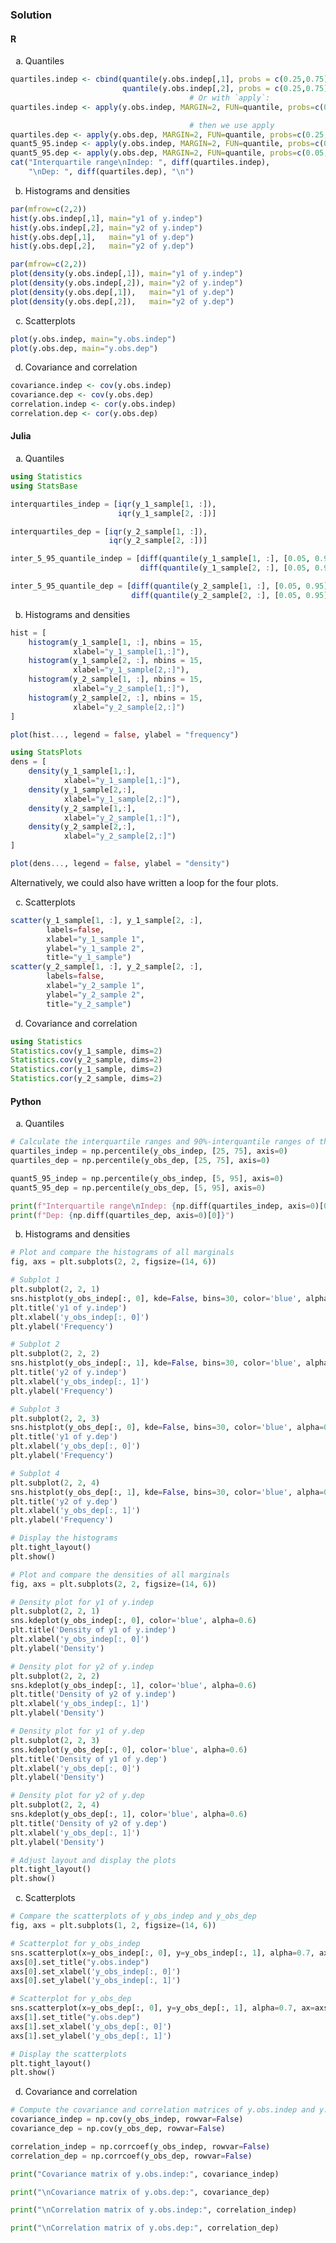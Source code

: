 ### Solution {.tabset}

#### R

a. Quantiles
```r

quartiles.indep <- cbind(quantile(y.obs.indep[,1], probs = c(0.25,0.75)),
                         quantile(y.obs.indep[,2], probs = c(0.25,0.75)))
                                        # Or with `apply`:
quartiles.indep <- apply(y.obs.indep, MARGIN=2, FUN=quantile, probs=c(0.25,0.75))

                                        # then we use apply
quartiles.dep <- apply(y.obs.dep, MARGIN=2, FUN=quantile, probs=c(0.25,0.75))
quant5_95.indep <- apply(y.obs.indep, MARGIN=2, FUN=quantile, probs=c(0.05,0.95))
quant5_95.dep <- apply(y.obs.dep, MARGIN=2, FUN=quantile, probs=c(0.05,0.95))
cat("Interquartile range\nIndep: ", diff(quartiles.indep),
    "\nDep: ", diff(quartiles.dep), "\n")

```

b. Histograms and densities

```r
par(mfrow=c(2,2))
hist(y.obs.indep[,1], main="y1 of y.indep")
hist(y.obs.indep[,2], main="y2 of y.indep")
hist(y.obs.dep[,1],   main="y1 of y.dep")
hist(y.obs.dep[,2],   main="y2 of y.dep")

par(mfrow=c(2,2))
plot(density(y.obs.indep[,1]), main="y1 of y.indep")
plot(density(y.obs.indep[,2]), main="y2 of y.indep")
plot(density(y.obs.dep[,1]),   main="y1 of y.dep")
plot(density(y.obs.dep[,2]),   main="y2 of y.dep")

```

c. Scatterplots

```r

plot(y.obs.indep, main="y.obs.indep")
plot(y.obs.dep, main="y.obs.dep")

```

d. Covariance and correlation
```r

covariance.indep <- cov(y.obs.indep)
covariance.dep <- cov(y.obs.dep)
correlation.indep <- cor(y.obs.indep)
correlation.dep <- cor(y.obs.dep)

```

#### Julia
a. Quantiles
```julia
using Statistics
using StatsBase

interquartiles_indep = [iqr(y_1_sample[1, :]),
                        iqr(y_1_sample[2, :])]

interquartiles_dep = [iqr(y_2_sample[1, :]),
                      iqr(y_2_sample[2, :])]

inter_5_95_quantile_indep = [diff(quantile(y_1_sample[1, :], [0.05, 0.95])),
                             diff(quantile(y_1_sample[2, :], [0.05, 0.95]))]

inter_5_95_quantile_dep = [diff(quantile(y_2_sample[1, :], [0.05, 0.95])),
                           diff(quantile(y_2_sample[2, :], [0.05, 0.95]))]
```

b. Histograms and densities
```julia
hist = [
    histogram(y_1_sample[1, :], nbins = 15,
              xlabel="y_1_sample[1,:]"),
    histogram(y_1_sample[2, :], nbins = 15,
              xlabel="y_1_sample[2,:]"),
    histogram(y_2_sample[1, :], nbins = 15,
              xlabel="y_2_sample[1,:]"),
    histogram(y_2_sample[2, :], nbins = 15,
              xlabel="y_2_sample[2,:]")
]
```
```julia
plot(hist..., legend = false, ylabel = "frequency")
```
```julia
using StatsPlots
dens = [
    density(y_1_sample[1,:],
            xlabel="y_1_sample[1,:]"),
    density(y_1_sample[2,:],
            xlabel="y_1_sample[2,:]"),
    density(y_2_sample[1,:],
            xlabel="y_2_sample[1,:]"),
    density(y_2_sample[2,:],
            xlabel="y_2_sample[2,:]")
]
```
```julia
plot(dens..., legend = false, ylabel = "density")
```

Alternatively, we could also have written a loop for the four plots.


c. Scatterplots

```julia
scatter(y_1_sample[1, :], y_1_sample[2, :],
        labels=false,
        xlabel="y_1_sample 1",
        ylabel="y_1_sample 2",
        title="y_1_sample")
scatter(y_2_sample[1, :], y_2_sample[2, :],
        labels=false,
        xlabel="y_2_sample 1",
        ylabel="y_2_sample 2",
        title="y_2_sample")
```

d. Covariance and correlation
```julia
using Statistics
Statistics.cov(y_1_sample, dims=2)
Statistics.cov(y_2_sample, dims=2)
Statistics.cor(y_1_sample, dims=2)
Statistics.cor(y_2_sample, dims=2)
```
#### Python

a. Quantiles
```python

# Calculate the interquartile ranges and 90%-interquantile ranges of the samples
quartiles_indep = np.percentile(y_obs_indep, [25, 75], axis=0)
quartiles_dep = np.percentile(y_obs_dep, [25, 75], axis=0)

quant5_95_indep = np.percentile(y_obs_indep, [5, 95], axis=0)
quant5_95_dep = np.percentile(y_obs_dep, [5, 95], axis=0)

print(f"Interquartile range\nIndep: {np.diff(quartiles_indep, axis=0)[0]}")
print(f"Dep: {np.diff(quartiles_dep, axis=0)[0]}")
```

b. Histograms and densities

```python
# Plot and compare the histograms of all marginals
fig, axs = plt.subplots(2, 2, figsize=(14, 6))

# Subplot 1
plt.subplot(2, 2, 1)
sns.histplot(y_obs_indep[:, 0], kde=False, bins=30, color='blue', alpha=0.6)
plt.title('y1 of y.indep')
plt.xlabel('y_obs_indep[:, 0]')
plt.ylabel('Frequency')

# Subplot 2
plt.subplot(2, 2, 2)
sns.histplot(y_obs_indep[:, 1], kde=False, bins=30, color='blue', alpha=0.6)
plt.title('y2 of y.indep')
plt.xlabel('y_obs_indep[:, 1]')
plt.ylabel('Frequency')

# Subplot 3
plt.subplot(2, 2, 3)
sns.histplot(y_obs_dep[:, 0], kde=False, bins=30, color='blue', alpha=0.6)
plt.title('y1 of y.dep')
plt.xlabel('y_obs_dep[:, 0]')
plt.ylabel('Frequency')

# Subplot 4
plt.subplot(2, 2, 4)
sns.histplot(y_obs_dep[:, 1], kde=False, bins=30, color='blue', alpha=0.6)
plt.title('y2 of y.dep')
plt.xlabel('y_obs_dep[:, 1]')
plt.ylabel('Frequency')

# Display the histograms
plt.tight_layout()
plt.show()
```

```python
# Plot and compare the densities of all marginals
fig, axs = plt.subplots(2, 2, figsize=(14, 6))

# Density plot for y1 of y.indep
plt.subplot(2, 2, 1)
sns.kdeplot(y_obs_indep[:, 0], color='blue', alpha=0.6)
plt.title('Density of y1 of y.indep')
plt.xlabel('y_obs_indep[:, 0]')
plt.ylabel('Density')

# Density plot for y2 of y.indep
plt.subplot(2, 2, 2)
sns.kdeplot(y_obs_indep[:, 1], color='blue', alpha=0.6)
plt.title('Density of y2 of y.indep')
plt.xlabel('y_obs_indep[:, 1]')
plt.ylabel('Density')

# Density plot for y1 of y.dep
plt.subplot(2, 2, 3)
sns.kdeplot(y_obs_dep[:, 0], color='blue', alpha=0.6)
plt.title('Density of y1 of y.dep')
plt.xlabel('y_obs_dep[:, 0]')
plt.ylabel('Density')

# Density plot for y2 of y.dep
plt.subplot(2, 2, 4)
sns.kdeplot(y_obs_dep[:, 1], color='blue', alpha=0.6)
plt.title('Density of y2 of y.dep')
plt.xlabel('y_obs_dep[:, 1]')
plt.ylabel('Density')

# Adjust layout and display the plots
plt.tight_layout()
plt.show()
```

c. Scatterplots

```python

# Compare the scatterplots of y_obs_indep and y_obs_dep
fig, axs = plt.subplots(1, 2, figsize=(14, 6))

# Scatterplot for y_obs_indep
sns.scatterplot(x=y_obs_indep[:, 0], y=y_obs_indep[:, 1], alpha=0.7, ax=axs[0])
axs[0].set_title("y.obs.indep")
axs[0].set_xlabel('y_obs_indep[:, 0]')
axs[0].set_ylabel('y_obs_indep[:, 1]')

# Scatterplot for y_obs_dep
sns.scatterplot(x=y_obs_dep[:, 0], y=y_obs_dep[:, 1], alpha=0.7, ax=axs[1])
axs[1].set_title("y.obs.dep")
axs[1].set_xlabel('y_obs_dep[:, 0]')
axs[1].set_ylabel('y_obs_dep[:, 1]')

# Display the scatterplots
plt.tight_layout()
plt.show()

```

d. Covariance and correlation
```python
# Compute the covariance and correlation matrices of y.obs.indep and y.obs.dep
covariance_indep = np.cov(y_obs_indep, rowvar=False)
covariance_dep = np.cov(y_obs_dep, rowvar=False)

correlation_indep = np.corrcoef(y_obs_indep, rowvar=False)
correlation_dep = np.corrcoef(y_obs_dep, rowvar=False)

print("Covariance matrix of y.obs.indep:", covariance_indep)

print("\nCovariance matrix of y.obs.dep:", covariance_dep)

print("\nCorrelation matrix of y.obs.indep:", correlation_indep)

print("\nCorrelation matrix of y.obs.dep:", correlation_dep)
```